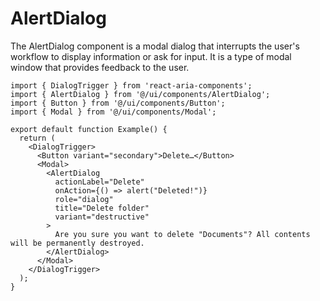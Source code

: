 # AlertDialog

The AlertDialog component is a modal dialog that interrupts the user's workflow to display information or ask for input. It is a type of modal window that provides feedback to the user.

```tsx
import { DialogTrigger } from 'react-aria-components';
import { AlertDialog } from '@/ui/components/AlertDialog';
import { Button } from '@/ui/components/Button';
import { Modal } from '@/ui/components/Modal';

export default function Example() {
  return (
    <DialogTrigger>
      <Button variant="secondary">Delete…</Button>
      <Modal>
        <AlertDialog
          actionLabel="Delete"
          onAction={() => alert("Deleted!")}
          role="dialog"
          title="Delete folder"
          variant="destructive"
        >
          Are you sure you want to delete "Documents"? All contents will be permanently destroyed.
        </AlertDialog>
      </Modal>
    </DialogTrigger>
  );
}
```